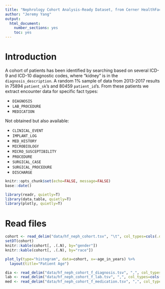 ```yaml
---
title: "Nephrology Cohort Analysis-Ready Dataset, from Cerner HealthFacts"
author: "Jeremy Yang"
output:
  html_document:
    number_sections: yes
    toc: yes
---
```


# Introduction

A cohort of patients has been identified by searching based on several
ICD-9 and ICD-10 diagnostic codes, where "kidney" is in the `diagnosis_description`.
A random 1% sample of data from 2013-2017 results in 75894 `patient_sk`'s and
80459 `patient_id`'s.  From these patients we extract encounter data for 
specific fact types:

* `DIAGNOSIS`
* `LAB_PROCEDURE`
* `MEDICATION`

Not obtained but also available:

* `CLINICAL_EVENT`
* `IMPLANT_LOG`
* `MED_HISTORY`
* `MICROBIOLOGY`
* `MICRO_SUSCEPTIBILITY`
* `PROCEDURE`
* `SURGICAL_CASE`
* `SURGICAL_PROCEDURE`
* `DISCHARGE`

```r
knitr::opts_chunk$set(echo=FALSE, message=FALSE)
base::date()
```

```r
library(readr, quietly=T)
library(data.table, quietly=T)
library(plotly, quietly=T)
```

# Read files


```r
cohort <- read_delim("data/hf_neph_cohort.tsv", "\t", col_types=cols(.default=col_character(), age_in_years=col_integer()))
setDT(cohort)
knitr::kable(cohort[, .(.N), by="gender"])
knitr::kable(cohort[, .(.N), by="race"])
```

```r
plot_ly(type="histogram", data=cohort, x=~age_in_years) %>%
  layout(title="Patient Age")
```

```r
dia <- read_delim("data/hf_neph_cohort_f_diagnosis.tsv", ",", col_types=cols(.default=col_character()))
lab <- read_delim("data/hf_neph_cohort_f_lab.tsv", ",", col_types=cols(.default=col_character()))
med <- read_delim("data/hf_neph_cohort_f_medication.tsv", ",", col_types=cols(.default=col_character()))
```

